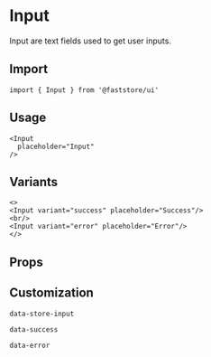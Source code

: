 
# Input

Input are text fields used to get user inputs.

## Import

```tsx
import { Input } from '@faststore/ui'
```

## Usage

```tsx live
<Input
  placeholder="Input"
/>
```

## Variants

```tsx live
<>
<Input variant="success" placeholder="Success"/>
<br/>
<Input variant="error" placeholder="Error"/>
</>
```

## Props

<PropsComponent
    name="variant"
    type= "string"
    description="Current variant of the input."
    possibleValues="success | error"
/>

<PropsComponent
    name="testId"
    type= "string"
    description="ID to find this component in testing tools (e.g.: cypress, testing library, and jest)."
    defaultValue="store-input"
/>

## Customization

`data-store-input`

`data-success`

`data-error`
